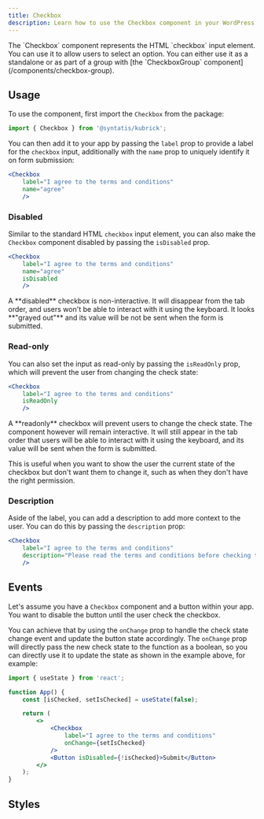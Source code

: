 ```yaml
---
title: Checkbox
description: Learn how to use the Checkbox component in your WordPress admin application.
---
```



<Lead storybook="/?path=/docs/components-checkbox--docs">
The `Checkbox` component represents the HTML `checkbox` input element. You can use it to allow users to select an option. You can either use it as a standalone or as part of a group with [the `CheckboxGroup` component](/components/checkbox-group).
</Lead>

## Usage

To use the component, first import the `Checkbox` from the package:

```jsx
import { Checkbox } from '@syntatis/kubrick';
```

You can then add it to your app by passing the `label` prop to provide a label for the `checkbox` input, additionally with the `name` prop to uniquely identify it on form submission:

```jsx
<Checkbox
	label="I agree to the terms and conditions"
	name="agree"
	/>
```

### Disabled

Similar to the standard HTML `checkbox` input element, you can also make the `Checkbox` component disabled by passing the `isDisabled` prop.

```jsx {4}
<Checkbox
	label="I agree to the terms and conditions"
	name="agree"
	isDisabled
	/>
```

<Aside>
A **disabled** checkbox is non-interactive. It will disappear from the tab order, and users won't be able to interact with it using the keyboard. It looks **"grayed out"** and its value will be not be sent when the form is submitted.
</Aside>

### Read-only

You can also set the input as read-only by passing the `isReadOnly` prop, which will prevent the user from changing the check state:

```jsx {3}
<Checkbox
	label="I agree to the terms and conditions"
	isReadOnly
	/>
```

<Aside>
A **readonly** checkbox will prevent users to change the check state. The component however will remain interactive. It will still appear in the tab order that users will be able to interact with it using the keyboard, and its value will be sent when the form is submitted.

This is useful when you want to show the user the current state of the checkbox but don't want them to change it, such as when they don't have the right permission.
</Aside>

### Description

Aside of the label, you can add a description to add more context to the user. You can do this by passing the `description` prop:

```jsx {3}
<Checkbox
	label="I agree to the terms and conditions"
	description="Please read the terms and conditions before checking this box."
	/>
```

## Events

<Table
	variant="events"
	component="Checkbox"
	items={[
		[ 'onChange', 'Triggered when the check state changes. It will receive the new check state as a boolean.' ],
		[ 'onFocusChange', 'Triggered when the input receives or loses focus. It will receive a boolean indicating if the input is focused.' ],
	]}
	/>

Let's assume you have a `Checkbox` component and a button within your app. You want to disable the button until the user check the checkbox.

You can achieve that by using the `onChange` prop to handle the check state change event and update the button state accordingly. The `onChange` prop will directly pass the new check state to the function as a boolean, so you can directly use it to update the state as shown in the example above, for example:

```jsx {10}
import { useState } from 'react';

function App() {
	const [isChecked, setIsChecked] = useState(false);

	return (
		<>
			<Checkbox
				label="I agree to the terms and conditions"
				onChange={setIsChecked}
			/>
			<Button isDisabled={!isChecked}>Submit</Button>
		</>
	);
}
```

## Styles

<Table
	variant="classes"
	component="Checkbox"
	prefix="kubrick-Checkbox-"
	items={[
		[ 'root', 'The root element of the checkbox.' ],
		[ 'label-content', 'The wrapper element of the label content.' ],
		[ 'description', 'The wrapper element of the description.' ],
	]}
	/>
